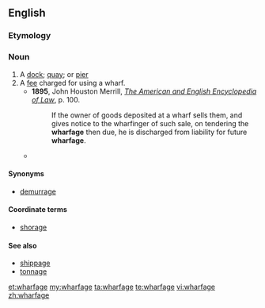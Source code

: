 ==English==
===Etymology===
{{suffix|wharf|age}}

===Noun===
{{en-noun|-}}

# A [[dock]]; [[quay]]; or [[pier]]
# A [[fee]] charged for using a wharf.
#*'''1895''', John Houston Merrill, ''[http://books.google.com/books?id=rZ0BAAAAYAAJ&pg=PA100&dq=wharfage&ei=BY_TRr_eCqGQogKL3rzQBw The American and English Encyclopedia of Law]'', p. 100.
#*:If the owner of goods deposited at a wharf sells them, and gives notice to the wharfinger of such sale, on tendering the '''wharfage''' then due, he is discharged from liability for future '''wharfage'''.
#* {{quote-book|title=Water terminal and transfer facilities|page=537|author=United States. Army. Corps of Engineers|year=1913|passage=the wharfage or '''shorage''' rates are 10 cents per cord of wood, 10 cents per thousand feet of lumber, and 1 cent per tie, and these rates do not include handling}}

====Synonyms====
* {{sense|wharf usage fee}} [[demurrage]]

====Coordinate terms====
* {{sense|wharf usage fee}} [[shorage]]

====See also====
* [[shippage]]
* [[tonnage]]

[[et:wharfage]]
[[my:wharfage]]
[[ta:wharfage]]
[[te:wharfage]]
[[vi:wharfage]]
[[zh:wharfage]]